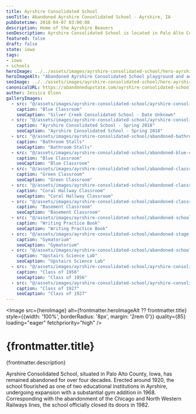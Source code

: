```yaml
---
title: Ayrshire Consolidated School
seoTitle: Abandoned Ayrshire Consolidated School - Ayrshire, IA
pubDatetime: 2018-04-07 03:00:00
description: Home of the Ayrshire Beavers
seoDescription: Ayrshire Consolidated School is located in Palo Alto County, Iowa. The school was built around 1920 and officially closed its doors in 1982.
featured: false
draft: false
state: iowa
tags:
- iowa
- schools
heroImage: ../../assets/images/ayrshire-consolidated-school/hero-ayrshire-consolidated-school-metal-slides-and-new-addition.jpg
heroImageAlt: "Abandoned Ayrshire Consolidated School playground and addition in Iowa"
seoImage: ../../assets/images/ayrshire-consolidated-school/hero-ayrshire-consolidated-school-metal-slides-and-new-addition.jpg
canonicalURL: https://abandonedupstate.com/ayrshire-consolidated-school/
author: Jessica Olson
galleryImages:
  - src: "@/assets/images/ayrshire-consolidated-school/ayrshire-consolidated-school-interior-blue-classroom.jpg"
    caption: "Blue Classroom"
    seoCaption: "Silver Creek Consolidated School - Date Unknown"
  - src: "@/assets/images/ayrshire-consolidated-school/ayrshire-consolidated-school-interior-blue-bathroom.jpg"
    caption: "Ayrshire Consolidated School - Spring 2018"
    seoCaption: "Ayrshire Consolidated School - Spring 2018"
  - src: "@/assets/images/ayrshire-consolidated-school/abandoned-bathroom-stalls-ayrshire-iowa-school.jpg"
    caption: "Bathroom Stalls"
    seoCaption: "Bathroom Stalls"
  - src: "@/assets/images/ayrshire-consolidated-school/abandoned-blue-classroom-ayrshire-consolidated-school-iowa.jpg"
    caption: "Blue Classroom"
    seoCaption: "Blue Classroom"
  - src: "@/assets/images/ayrshire-consolidated-school/abandoned-classroom-ayrshire-consolidated-school.jpg"
    caption: "Green Classroom"
    seoCaption: "Green Classroom"
  - src: "@/assets/images/ayrshire-consolidated-school/abandoned-classroom-chalkboard-coral-ayrshire-iowa.jpg"
    caption: "Coral Hallway Classroom"
    seoCaption: "Coral Hallway Classroom"
  - src: "@/assets/images/ayrshire-consolidated-school/abandoned-classroom-curtains-chair-ayrshire-consolidated-school.jpg"
    caption: "Basement Classroom"
    seoCaption: "Basement Classroom"
  - src: "@/assets/images/ayrshire-consolidated-school/abandoned-school-practice-book.jpg"
    caption: "Writing Practice Book"
    seoCaption: "Writing Practice Book"
  - src: "@/assets/images/ayrshire-consolidated-school/abandoned-stage-gymnasium-ayrshire-school-iowa.jpg"
    caption: "Gymatorium"
    seoCaption: "Gymatorium"
  - src: "@/assets/images/ayrshire-consolidated-school/abandoned-school-science-lab-iowa.jpg"
    caption: "Upstairs Science Lab"
    seoCaption: "Upstairs Science Lab"
  - src: "@/assets/images/ayrshire-consolidated-school/ayrshire-consolidated-school-class-of-1956.jpg"
    caption: "Class of 1956"
    seoCaption: "Class of 1956"
  - src: "@/assets/images/ayrshire-consolidated-school/ayrshire-consolidated-school-class-of-1927.jpg"
    caption: "Class of 1927"
    seoCaption: "Class of 1927"
---
```






















<Image 
  src={heroImage} 
  alt={frontmatter.heroImageAlt ?? frontmatter.title}
  style={{width: '100%', borderRadius: '8px', margin: '2rem 0'}}
  quality={85}
  loading="eager"
  fetchpriority="high"
/>

# {frontmatter.title}
<p className="post-tagline" style={{ color: "#b9975c" }}>{frontmatter.description}</p>

Ayrshire Consolidated School, situated in Palo Alto County, Iowa, has remained abandoned for over four decades. Erected around 1920, the school flourished as one of two educational institutions in Ayrshire, undergoing expansion with a substantial gym addition in 1968. Corresponding with the abandonment of the Chicago and North Western Railways lines, the school officially closed its doors in 1982.


<GalleryLightbox galleryId="ayrshire-consolidated-school" images={frontmatter.galleryImages} />
